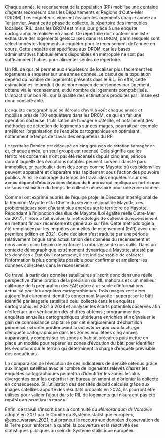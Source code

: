 <!-- A faire une fois les parties DMTR et DMGC/SPPLAB finies ? -->
<!-- 
Reprendre l'abstract soumis pour faire l'intro 
Reprendre les slides du séminaire à la DIRAG pour le contexte "Mémorandum de Varsovie"
Repartir de l'origine du projet (demande DROM Mayotte/Guyane)
Parler de l'IGN et de leur travaux avec leur dataset FLAIR et leur modèle CoSIA -->

Chaque année, le recensement de la population (RP) mobilise une centaine d'agents recenseurs dans les Départements et Régions d'Outre-Mer (DROM). Les enquêteurs viennent évaluer les logements chaque année au 1er janvier. Avant cette phase de collecte, le répertoire des immeubles localisés (RIL) dans les DROM est mis à jour grâce à une enquête cartographique réalisée en amont. Ce répertoire doit contenir une liste exhaustive des logements géolocalisés dans les DROM, parmi lesquels sont sélectionnés les logements à enquêter pour le recensement de l'année en cours. Cette enquête est spécifique aux DROM, car les bases administratives habituellement disponibles en métropole ne sont pas suffisamment fiables pour alimenter seules ce répertoire.


Un RIL de qualité permet aux enquêteurs de localiser plus facilement les logements à enquêter sur une année donnée. Le calcul de la population dépend du nombre de logements présents dans le RIL. En effet, cette estimation est le produit du nombre moyen de personnes par logement, obtenu via le recensement, et du nombre de logements comptabilisés. L'impact d'un bon RIL sur la qualité des estimations produites par l'Insee est donc considérable.


L'enquête cartographique se déroule d'avril à août chaque année et mobilise près de 100 enquêteurs dans les DROM, ce qui en fait une opération coûteuse. L'utilisation de l'imagerie satellite, et notamment des méthodes de détection de logements sur ces images, pourrait par exemple améliorer l'organisation de l'enquête cartographique en optimisant notamment le temps de travail des enquêteurs du RP.


Le territoire Domien est découpé en cinq groupes de rotation homogènes et, chaque année, un seul groupe est recensé. Cela signifie que les territoires concernés n'ont pas été recensés depuis cinq ans, période durant laquelle des évolutions notables peuvent survenir dans le parc immobilier, en particulier dans des zones comme Mayotte où des bidonvilles peuvent apparaître et disparaître très rapidement sous l'action des pouvoirs publics. Ainsi, le calibrage du temps de travail des enquêteurs sur ces zones dépend d'observations datées de 5 ans ce qui implique un fort risque de sous-estimation du temps de collecte nécessaire pour une zone donnée.


Comme l'ont exprimé auprès de l'équipe projet le Directeur interrégional de la Réunion-Mayotte et la Cheffe du service régional de Mayotte, ces problématiques sont d'autant plus ancrées sur le territoire de Mayotte. Répondant à l’injonction des élus de Mayotte (Loi égalité réelle Outre-Mer de 2017), l’Insee a fait évoluer la méthodologie de collecte du recensement en mettant fin aux recensements généraux sur l'île. Cette méthodologie a été remplacée par les enquêtes annuelles de recensement (EAR) avec une première édition en 2021. Cette décision s’est traduite par une période relativement longue sans actualisation des données du recensement et nous avons donc besoin de renforcer la robustesse de nos outils. Dans un contexte démographique extrêmement dynamique à Mayotte, attesté par les données d’État Civil notamment, il est indispensable de collecter l’information la plus complète possible pour confirmer et améliorer les données collectées dans le recensement.


Ce travail à partir des données satellitaires s’inscrit donc dans une réelle perspective d’amélioration de la précision du RIL mahorais et d’un meilleur calibrage de la préparation des EAR grâce à un socle d’informations actualisé pour les enquêtes cartographiques. Trois usages sont alors aujourd’hui clairement identifiés concernant Mayotte : superposer le bâti identifié par imagerie satellite à celui collecté dans les enquêtes cartographiques 2021 à 2024 et analyser les écarts potentiels observés afin d'effectuer une vérification des chiffres obtenus ; programmer des enquêtes annuelles cartographiques ultérieures enrichies afin d’évaluer le gain de connaissance capitalisé par cet élargissement d’échantillon pérennisé ; et enfin prédire avant la collecte ce que sera la charge d’enquête cartographique dans les zones enquêtées cinq années auparavant, y compris sur les zones d’habitat précaires puis mettre en place un modèle pour repérer les zones d’évolution du bâti pour identifier les évolutions sur le terrain qui déterminent la charge d’enquête prévisible des enquêteurs.


La comparaison de l’évolution de ces indicateurs de densité obtenus grâce aux images satellites avec le nombre de logements relevés d’après les enquêtes cartographiques permettra d’identifier les zones les plus divergentes pour les expertiser en bureau en amont et d’orienter la collecte en conséquence. Si l’utilisation des densités de bâti calculés grâce aux images satellites apporte des résultats probants en 2024, ils pourront être utilisés pour valider l’ajout dans le RIL de logements qui n’auraient pas été repérés en première instance.


Enfin, ce travail s’inscrit dans la continuité du *Mémorandum de Varsovie* adopté en 2021 par le Comité du Système statistique européen, @essc_warsaw_2021, qui promeut le recours aux données d’observation de la Terre pour renforcer la qualité, la couverture et la réactivité des statistiques publiques au sein du Système statistique européen.
